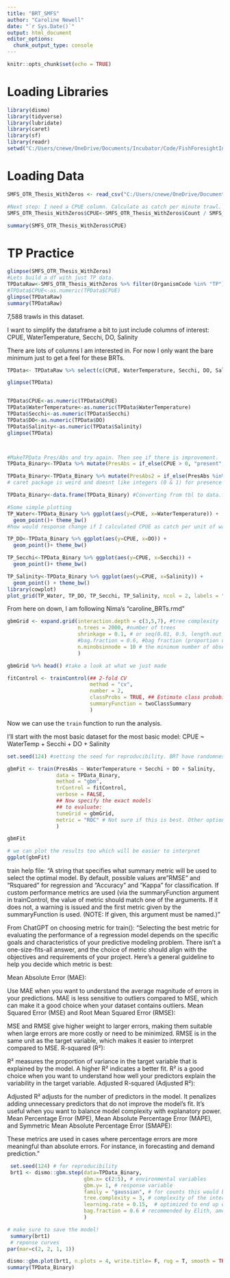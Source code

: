 ```yaml
---
title: "BRT_SMFS"
author: "Caroline Newell"
date: "`r Sys.Date()`"
output: html_document
editor_options: 
  chunk_output_type: console
---
```


```r
knitr::opts_chunk$set(echo = TRUE)
```

# Loading Libraries
```r
library(dismo)
library(tidyverse)
library(lubridate)
library(caret)
library(sf)
library(readr)
setwd("C:/Users/cnewe/OneDrive/Documents/Incubator/Code/FishForesightIncubator")
```

# Loading Data
```r
SMFS_OTR_Thesis_WithZeros <- read_csv("C:/Users/cnewe/OneDrive/Documents/Incubator/Code/FishForesightIncubator/Data/SMFS_OTR_Thesis_WithZeros.csv")

#Next step: I need a CPUE column. Calculate as catch per minute trawl.
SMFS_OTR_Thesis_WithZeros$CPUE<-SMFS_OTR_Thesis_WithZeros$Count / SMFS_OTR_Thesis_WithZeros$TowDuration

summary(SMFS_OTR_Thesis_WithZeros$CPUE)
```

# TP Practice
```r
glimpse(SMFS_OTR_Thesis_WithZeros)
#Lets build a df with just TP data.
TPDataRaw<-SMFS_OTR_Thesis_WithZeros %>% filter(OrganismCode %in% "TP") #make this a function or for loop so we can do multiple species at once?
#TPData$CPUE<-as.numeric(TPData$CPUE)
glimpse(TPDataRaw)
summary(TPDataRaw)
```

7,588 trawls in this dataset.

I want to simplify the dataframe a bit to just include columns of interest: CPUE, WaterTemperature, Secchi, DO, Salinity

There are lots of columns I am interested in. For now I only want the bare minimum just to get a feel for these BRTs. 

```r
TPData<- TPDataRaw %>% select(c(CPUE, WaterTemperature, Secchi, DO, Salinity))

glimpse(TPData)


TPData$CPUE<-as.numeric(TPData$CPUE)
TPData$WaterTemperature<-as.numeric(TPData$WaterTemperature)
TPData$Secchi<-as.numeric(TPData$Secchi)
TPData$DO<-as.numeric(TPData$DO)
TPData$Salinity<-as.numeric(TPData$Salinity)
glimpse(TPData)



#MakeTPData Pres/Abs and try again. Then see if there is improvement. 
TPData_Binary<-TPData %>% mutate(PresAbs = if_else(CPUE > 0, "present", "absent"))

TPData_Binary<-TPData_Binary %>% mutate(PresAbs2 = if_else(PresAbs %in% "present", 1, 0))
# caret package is weird and doesnt like integers (0 & 1) for presence absence data so I have to convert it to a factor

TPData_Binary<-data.frame(TPData_Binary) #Converting from tbl to data.frame so gbm.step works properly

#Some simple plotting
TP_Water<-TPData_Binary %>% ggplot(aes(y=CPUE, x=WaterTemperature)) + 
  geom_point()+ theme_bw()
#how would response change if I calculated CPUE as catch per unit of water measurement?

TP_DO<-TPData_Binary %>% ggplot(aes(y=CPUE, x=DO)) + 
  geom_point()+ theme_bw()

TP_Secchi<-TPData_Binary %>% ggplot(aes(y=CPUE, x=Secchi)) + 
  geom_point()+ theme_bw()

TP_Salinity<-TPData_Binary %>% ggplot(aes(y=CPUE, x=Salinity)) + 
  geom_point() + theme_bw()
library(cowplot)
plot_grid(TP_Water, TP_DO, TP_Secchi, TP_Salinity, ncol = 2, labels = "AUTO")

```


From here on down, I am following Nima's "caroline_BRTs.rmd" 

```r
gbmGrid <- expand.grid(interaction.depth = c(3,5,7), #tree complexity
                       n.trees = 2000, #number of trees
                       shrinkage = 0.1, # or seq(0.01, 0.5, length.out =5) #learning rate
                       #bag.fraction = 0.6, #bag fraction (proportion of observations used in selecting variables) and recommended by Elith
                       n.minobsinnode = 10 # the minimum number of observations in trees' terminal nodes. honestly dont worry about this.
                       )

gbmGrid %>% head() #take a look at what we just made
```

```r
fitControl <- trainControl(## 2-fold CV
                           method = "cv",
                           number = 2,
                           classProbs = TRUE, ## Estimate class probabilities
                           summaryFunction = twoClassSummary
                           )
```

Now we can use the `train` function to run the analysis.

I'll start with the most basic dataset for the most basic model: CPUE ~ WaterTemp + Secchi + DO + Salinity

```r
set.seed(124) #setting the seed for reproducibility. BRT have randomness in them so if you want to make sure you are getting the same result each time make sure to set the seed

gbmFit <- train(PresAbs ~ WaterTemperature + Secchi + DO + Salinity,
                data = TPData_Binary, 
                method = "gbm", 
                trControl = fitControl, 
                verbose = FALSE, 
                ## Now specify the exact models 
                ## to evaluate:
                tuneGrid = gbmGrid,
                metric = "ROC" # Not sure if this is best. Other options according to ChatGPT + help: RMSE, Rsquared MAE, MSE, MPE, MAPE, SMAPE
                )

gbmFit

# we can plot the results too which will be easier to interpret
ggplot(gbmFit)
```

train help file: "A string that specifies what summary metric will be used to select the optimal model. By default, possible values are "RMSE" and "Rsquared" for regression and "Accuracy" and "Kappa" for classification. If custom performance metrics are used (via the summaryFunction argument in trainControl, the value of metric should match one of the arguments. If it does not, a warning is issued and the first metric given by the summaryFunction is used. (NOTE: If given, this argument must be named.)"

From ChatGPT on choosing metric for train(): "Selecting the best metric for evaluating the performance of a regression model depends on the specific goals and characteristics of your predictive modeling problem. There isn't a one-size-fits-all answer, and the choice of metric should align with the objectives and requirements of your project. Here's a general guideline to help you decide which metric is best:

Mean Absolute Error (MAE):

Use MAE when you want to understand the average magnitude of errors in your predictions.
MAE is less sensitive to outliers compared to MSE, which can make it a good choice when your dataset contains outliers.
Mean Squared Error (MSE) and Root Mean Squared Error (RMSE):

MSE and RMSE give higher weight to larger errors, making them suitable when large errors are more costly or need to be minimized.
RMSE is in the same unit as the target variable, which makes it easier to interpret compared to MSE.
R-squared (R²):

R² measures the proportion of variance in the target variable that is explained by the model. A higher R² indicates a better fit.
R² is a good choice when you want to understand how well your predictors explain the variability in the target variable.
Adjusted R-squared (Adjusted R²):

Adjusted R² adjusts for the number of predictors in the model. It penalizes adding unnecessary predictors that do not improve the model's fit.
It's useful when you want to balance model complexity with explanatory power.
Mean Percentage Error (MPE), Mean Absolute Percentage Error (MAPE), and Symmetric Mean Absolute Percentage Error (SMAPE):

These metrics are used in cases where percentage errors are more meaningful than absolute errors. For instance, in forecasting and demand prediction."

```r
 set.seed(124) # for reproducibility 
 brt1 <- dismo::gbm.step(data=TPData_Binary, 
                         gbm.x= c(2:5), # environmental variables
                         gbm.y= 1, # response variable
                         family = "gaussian", # for counts this would be "poisson"
                         tree.complexity = 3, # complexity of the interactions that the model will fit
                         learning.rate = 0.15,  # optimized to end up with >1000 trees
                         bag.fraction = 0.6 # recommended by Elith, amount of input data used each time
                         )

# make sure to save the model!
 summary(brt1)
 # reponse curves
par(mar=c(2, 2, 1, 1))

dismo::gbm.plot(brt1, n.plots = 4, write.title= F, rug = T, smooth = TRUE, plot.layout=c(2,2), common.scale = T)
summary(TPData_Binary)
```